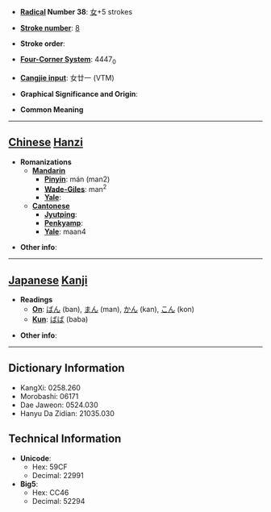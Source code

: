 * '''[[Wiktionary:Chinese radical index| Radical]] Number 38''': [[Wiktionary:Chinese radical index 女|女]]+5 strokes

* '''[[Wiktionary:Chinese total strokes index|Stroke number]]''': [[Wiktionary:Chinese total strokes index 8|8]]

* '''Stroke order''': 

* '''[[Wiktionary:Chinese four corner index|Four-Corner System]]''': 4447<sub>0</sub>

* '''[[Wiktionary:Chinese Cangjie index|Cangjie input]]''': 女廿一 (VTM)

* '''Graphical Significance and Origin''': 

* '''Common Meaning'''

----

== [[Chinese]] [[Hanzi]] ==

* '''Romanizations'''
** '''[[Mandarin]]'''
*** '''[[Pinyin]]''': mán (man2)
*** '''[[Wade-Giles]]''': man<sup>2</sup>
*** '''[[Yale]]''': 
** '''[[Cantonese]]'''
*** '''[[Jyutping]]''':
*** '''[[Penkyamp]]''': 
*** '''[[Yale]]''': maan4

* '''Other info''': 

----

== [[Japanese]] [[Kanji]] ==

* '''Readings'''
** '''[[On]]''': [[ばん]] (ban), [[まん]] (man), [[かん]] (kan), [[こん]] (kon)
** '''[[Kun]]''': [[ばば]] (baba)

* '''Other info''':  

----

== Dictionary Information ==

* KangXi: 0258.260
* Morobashi: 06171
* Dae Jaweon: 0524.030
* Hanyu Da Zidian: 21035.030

== Technical Information ==

* '''Unicode''':
** Hex: 59CF
** Decimal: 22991
* '''Big5''':
** Hex: CC46
** Decimal: 52294